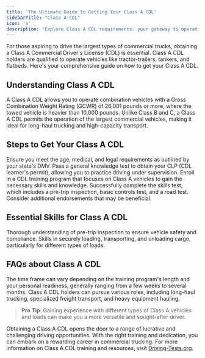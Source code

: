 ```yaml
---
title: 'The Ultimate Guide to Getting Your Class A CDL'
sidebarTitle: "Class A CDL"
icon: 'a'
description: 'Explore Class A CDL requirements: your gateway to operating heavy commercial vehicles like trucks and trailers across highways.'
---
```


For those aspiring to drive the largest types of commercial trucks, obtaining a Class A Commercial Driver's License (CDL) is essential. Class A CDL holders are qualified to operate vehicles like tractor-trailers, tankers, and flatbeds. Here's your comprehensive guide on how to get your Class A CDL.

<Snippet file="class-a-diagram.mdx" />

## Understanding Class A CDL

<AccordionGroup>
  <Accordion title="What is a Class A CDL?">
    A Class A CDL allows you to operate combination vehicles with a Gross Combination Weight Rating (GCWR) of 26,001 pounds or more, where the towed vehicle is heavier than 10,000 pounds.
  </Accordion>

  <Accordion title="Class A CDL vs. Other Classes">
    Unlike Class B and C, a Class A CDL permits the operation of the largest commercial vehicles, making it ideal for long-haul trucking and high-capacity transport.
  </Accordion>
</AccordionGroup>

## Steps to Get Your Class A CDL

<Steps>
  <Step title="Meet the Basic Requirements">
    Ensure you meet the age, medical, and legal requirements as outlined by your state's DMV.
  </Step>

  <Step title="Obtain a CDL Permit">
    Pass a general knowledge test to obtain your CLP (CDL learner's permit), allowing you to practice driving under supervision.
  </Step>

  <Step title="Complete CDL Training">
    Enroll in a CDL training program that focuses on Class A vehicles to gain the necessary skills and knowledge.
  </Step>

  <Step title="Pass Skills and Endorsement Tests">
    Successfully complete the skills test, which includes a pre-trip inspection, basic controls test, and a road test. Consider additional endorsements that may be beneficial.
  </Step>
</Steps>

## Essential Skills for Class A CDL

<CardGroup cols={2}>
  <Card title="Vehicle Inspection" icon="clipboard-check">
    Thorough understanding of pre-trip inspection to ensure vehicle safety and compliance.
  </Card>

  <Card title="Cargo Management" icon="box-open">
    Skills in securely loading, transporting, and unloading cargo, particularly for different types of loads.
  </Card>
</CardGroup>

## FAQs about Class A CDL

<AccordionGroup>
  <Accordion title="How long does it take to get a Class A CDL?">
    The time frame can vary depending on the training program's length and your personal readiness, generally ranging from a few weeks to several months.
  </Accordion>

  <Accordion title="What are the job opportunities with a Class A CDL?">
    Class A CDL holders can pursue various roles, including long-haul trucking, specialized freight transport, and heavy equipment hauling.
  </Accordion>
</AccordionGroup>

> **Pro Tip**: Gaining experience with different types of Class A vehicles and loads can make you a more versatile and sought-after driver.

Obtaining a Class A CDL opens the door to a range of lucrative and challenging driving opportunities. With the right training and dedication, you can embark on a rewarding career in commercial trucking. For more information on Class A CDL training and resources, visit [Driving-Tests.org](https://driving-tests.org).
